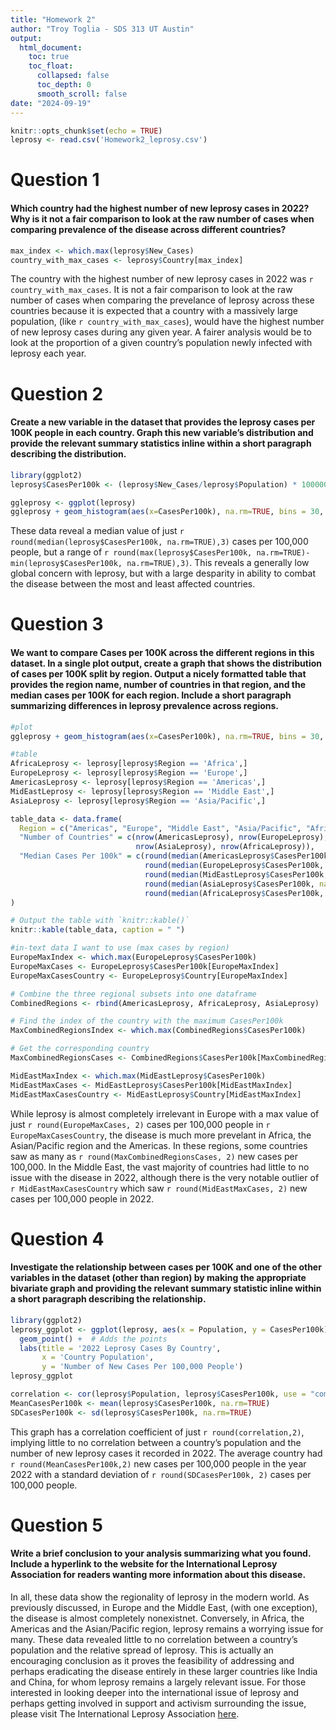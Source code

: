 ```yaml
---
title: "Homework 2"
author: "Troy Toglia - SDS 313 UT Austin"
output:
  html_document:
    toc: true
    toc_float:
      collapsed: false
      toc_depth: 0
      smooth_scroll: false
date: "2024-09-19"
---
```


```r
knitr::opts_chunk$set(echo = TRUE)
leprosy <- read.csv('Homework2_leprosy.csv')
```

# Question 1
#### Which country had the highest number of new leprosy cases in 2022? Why is it not a fair comparison to look at the raw number of cases when comparing prevalence of the disease across different countries?

``` r
max_index <- which.max(leprosy$New_Cases)
country_with_max_cases <- leprosy$Country[max_index]
```

The country with the highest number of new leprosy cases in 2022 was `r country_with_max_cases`.  It is not a fair comparison to look at the raw number of cases when comparing the prevelance of leprosy across these countries because it is expected that a country with a massively large population, (like `r country_with_max_cases`), would have the highest number of new leprosy cases during any given year.  A fairer analysis would be to look at the proportion of a given country's population newly infected with leprosy each year.

# Question 2
#### Create a new variable in the dataset that provides the leprosy cases per 100K people in each country. Graph this new variable’s distribution and provide the relevant summary statistics inline within a short paragraph describing the distribution.

```r
library(ggplot2)
leprosy$CasesPer100k <- (leprosy$New_Cases/leprosy$Population) * 100000

ggleprosy <- ggplot(leprosy)
ggleprosy + geom_histogram(aes(x=CasesPer100k), na.rm=TRUE, bins = 30, binwidth = 0.3, col='black',fill='blue') + labs(title='New Leprosy Cases Per 100,000 People By Country', x="New Leprosy Cases (per 100,000 People)", y="Frequency") + theme_classic()
```

These data reveal a median value of just `r round(median(leprosy$CasesPer100k, na.rm=TRUE),3)` cases per 100,000 people, but a range of `r round(max(leprosy$CasesPer100k, na.rm=TRUE)-min(leprosy$CasesPer100k, na.rm=TRUE),3)`.  This reveals a generally low global concern with leprosy, but with a large desparity in ability to combat the disease between the most and least affected countries.

# Question 3
#### We want to compare Cases per 100K across the different regions in this dataset.  In a single plot output, create a graph that shows the distribution of cases per 100K split by region. Output a nicely formatted table that provides the region name, number of countries in that region, and the median cases per 100K for each region.  Include a short paragraph summarizing differences in leprosy prevalence across regions.

``` r
#plot
ggleprosy + geom_histogram(aes(x=CasesPer100k), na.rm=TRUE, bins = 30, binwidth = 0.3, col='black',fill='blue') + labs(title='New Leprosy Cases Per 100,000 People By Region', x="New Leprosy Cases (per 100,000 People)", y="Frequency") + theme_classic() + facet_wrap(~Region)

#table
AfricaLeprosy <- leprosy[leprosy$Region == 'Africa',]
EuropeLeprosy <- leprosy[leprosy$Region == 'Europe',]
AmericasLeprosy <- leprosy[leprosy$Region == 'Americas',]
MidEastLeprosy <- leprosy[leprosy$Region == 'Middle East',]
AsiaLeprosy <- leprosy[leprosy$Region == 'Asia/Pacific',]

table_data <- data.frame(
  Region = c("Americas", "Europe", "Middle East", "Asia/Pacific", "Africa"),
  "Number of Countries" = c(nrow(AmericasLeprosy), nrow(EuropeLeprosy), nrow(MidEastLeprosy), 
                            nrow(AsiaLeprosy), nrow(AfricaLeprosy)),
  "Median Cases Per 100k" = c(round(median(AmericasLeprosy$CasesPer100k, na.rm = TRUE), 3),
                              round(median(EuropeLeprosy$CasesPer100k, na.rm = TRUE), 1),
                              round(median(MidEastLeprosy$CasesPer100k, na.rm = TRUE), 3),
                              round(median(AsiaLeprosy$CasesPer100k, na.rm = TRUE), 3),
                              round(median(AfricaLeprosy$CasesPer100k, na.rm = TRUE), 3))
)

# Output the table with `knitr::kable()`
knitr::kable(table_data, caption = " ")

#in-text data I want to use (max cases by region)
EuropeMaxIndex <- which.max(EuropeLeprosy$CasesPer100k)
EuropeMaxCases <- EuropeLeprosy$CasesPer100k[EuropeMaxIndex]
EuropeMaxCasesCountry <- EuropeLeprosy$Country[EuropeMaxIndex]

# Combine the three regional subsets into one dataframe
CombinedRegions <- rbind(AmericasLeprosy, AfricaLeprosy, AsiaLeprosy)

# Find the index of the country with the maximum CasesPer100k
MaxCombinedRegionsIndex <- which.max(CombinedRegions$CasesPer100k)

# Get the corresponding country
MaxCombinedRegionsCases <- CombinedRegions$CasesPer100k[MaxCombinedRegionsIndex]

MidEastMaxIndex <- which.max(MidEastLeprosy$CasesPer100k)
MidEastMaxCases <- MidEastLeprosy$CasesPer100k[MidEastMaxIndex]
MidEastMaxCasesCountry <- MidEastLeprosy$Country[MidEastMaxIndex]
```

While leprosy is almost completely irrelevant in Europe with a max value of just `r round(EuropeMaxCases, 2)` cases per 100,000 people in `r EuropeMaxCasesCountry`, the disease is much more prevelant in Africa, the Asian/Pacific region and the Americas.  In these regions, some countries saw as many as `r round(MaxCombinedRegionsCases, 2)` new cases per 100,000.  In the Middle East, the vast majority of countries had little to no issue with the disease in 2022, although there is the very notable outlier of `r MidEastMaxCasesCountry` which saw `r round(MidEastMaxCases, 2)` new cases per 100,000 people in 2022.

# Question 4
#### Investigate the relationship between cases per 100K and one of the other variables in the dataset (other than region) by making the appropriate bivariate graph and providing the relevant summary statistic inline within a short paragraph describing the relationship.

```r
library(ggplot2)
leprosy_ggplot <- ggplot(leprosy, aes(x = Population, y = CasesPer100k)) +
  geom_point() +  # Adds the points
  labs(title = '2022 Leprosy Cases By Country',
       x = 'Country Population',
       y = 'Number of New Cases Per 100,000 People')
leprosy_ggplot

correlation <- cor(leprosy$Population, leprosy$CasesPer100k, use = "complete.obs")
MeanCasesPer100k <- mean(leprosy$CasesPer100k, na.rm=TRUE)
SDCasesPer100k <- sd(leprosy$CasesPer100k, na.rm=TRUE)
```

This graph has a correlation coefficient of just `r round(correlation,2)`, implying little to no correlation between a country's population and the number of new leprosy cases it recorded in 2022. The average country had `r round(MeanCasesPer100k,2)` new cases per 100,000 people in the year 2022 with a standard deviation of `r round(SDCasesPer100k, 2)` cases per 100,000 people.

# Question 5
#### Write a brief conclusion to your analysis summarizing what you found. Include a hyperlink to the website for the International Leprosy Association for readers wanting more information about this disease.

In all, these data show the regionality of leprosy in the modern world.  As previously discussed, in Europe and the Middle East, (with one exception),  the disease is almost completely nonexistnet.  Conversely, in Africa, the Americas and the Asian/Pacific region, leprosy remains a worrying issue for many.  These data revealed little to no correlation between a country's population and the relative spread of leprosy.  This is actually an encouraging conclusion as it proves the feasibility of addressing and perhaps eradicating the disease entirely in these larger countries like India and China, for whom leprosy remains a largely relevant issue.  For those interested in looking deeper into the international issue of leprosy and perhaps getting involved in support and activism surrounding the issue, please visit The International Leprosy Association [here](https://www.internationalleprosyassociation.org/).
